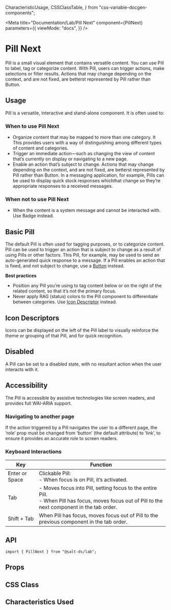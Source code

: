   CharacteristicUsage,
  CSSClassTable,
} from "css-variable-docgen-components";

<Meta
  title="Documentation/Lab/Pill Next"
  component={PillNext}
  parameters={{
    viewMode: "docs",
  }}
/>

# Pill Next

Pill is a small visual element that contains versatile content. You can use Pill to label, tag or categorize content. With Pill, users can trigger actions, make selections or filter results. Actions that may change depending on the context, and are not fixed, are betterst represented by Pill rather than Button.

## Usage

Pill is a versatile, interactive and stand-alone component. It is often used to:

### When to use Pill Next
- Organize content that may be mapped to more than one category. It This provides users with a way of distinguishing among different types of content and categories.
- Trigger an immediate action—such as changing the view of content that’s currently on display or navigating to a new page.
- Enable an action that’s subject to change. Actions that may change depending on the context, and are not fixed, are betterst represented by Pill  rather than Button. In a messaging application, for example, Pills can be used to display quick stock responses whichthat change so they’re appropriate responses to a received messages.

### When not to use Pill Next

- When the content is a system message and cannot be interacted with. Use Badge instead. 

## Basic Pill

The default Pill is often used for tagging purposes, or to categorize content. Pill can be used to trigger an action that is subject to change as a result of using Pills or other factors. This Pill, for example, may be used to send an auto-generated quick response to a message. If a Pill enables an action that is fixed, and not subject to change, use a [Button](/?path=/docs/documentation-core-button--page) instead.

**Best practices**

- Position any Pill you’re using to tag content below or on the right
  of the related content, so that it’s not the primary focus.
- Never apply RAG (status) colors to the Pill component to differentiate between
  categories. Use [Icon Descriptor](/?path=/docs/documentation-icons-icon--page) instead.

<Canvas>
  <Story id="lab-pill-next--default" />
</Canvas>

## Icon Descriptors

Icons can be displayed on the left of the Pill label to visually
reinforce the theme or grouping of that Pill, and for quick recognition.

<Canvas>
  <Story id="lab-pill-next--icon" />
</Canvas>

## Disabled

A Pill can be set to a disabled state, with no resultant action when the user
interacts with it.

<Canvas>
  <Story id="lab-pill-next--disabled" />
</Canvas>

## Accessibility

The Pill is accessible by assistive technologies like screen readers, and
provides full WAI-ARIA support.

### Navigating to another page

If the action triggered by a Pill navigates the user to a different page, the
‘role’ prop must be changed from ‘button’ (the default attribute) to ‘link’, to
ensure it provides an accurate role to screen readers.

### Keyboard Interactions

| Key            | Function                                                                                                                                               |
| -------------- | ------------------------------------------------------------------------------------------------------------------------------------------------------ |
| Enter or Space | Clickable Pill:<br /> - When focus is on Pill, it’s activated.                                                                                         |
| Tab            | - Moves focus into Pill, setting focus to the entire Pill.<br/> - When Pill has focus, moves focus out of Pill to the next component in the tab order. |
| Shift + Tab    | When Pill has focus, moves focus out of Pill to the previous component in the tab order.                                                               |

## API

```
import { PillNext } from "@salt-ds/lab";
```

## Props

<ArgsTable of={PillNext} />

## CSS Class

<CSSClassTable of={PillNext} />

## Characteristics Used

<CharacteristicUsage of={PillNext} />

